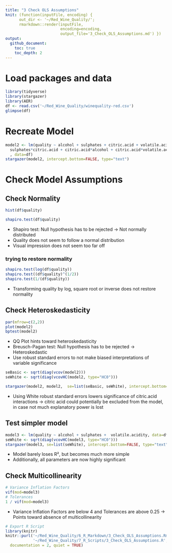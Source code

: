 ```yaml
---
title: "3 Check OLS Assumptions"
knit: (function(inputFile, encoding) { 
      out_dir <- '~/Red_Wine_Quality/';
      rmarkdown::render(inputFile,
                        encoding=encoding, 
                        output_file='3_Check_OLS_Assumptions.md') })
output:
  github_document:
    toc: true
    toc_depth: 2
---
```


# Load packages and data
```r
library(tidyverse)
library(stargazer)
library(AER)
df <- read.csv('~/Red_Wine_Quality/winequality-red.csv')
glimpse(df)
```

# Recreate Model
```r
model2 <- lm(quality ~ alcohol + sulphates + citric.acid + volatile.acidity + 
  sulphates*citric.acid + citric.acid*alcohol + citric.acid*volatile.acidity
  , data=df)
stargazer(model2, intercept.bottom=FALSE, type="text")
```


# Check Model Assumptions
## Check Normality
```r
hist(df$quality)

shapiro.test(df$quality)
```

- Shapiro test: Null hypothesis has to be rejected -> Not normally distributed
- Quality does not seem to follow a normal distribution
- Visual impression does not seem too far off

### trying to restore normality
```r
shapiro.test(log(df$quality))
shapiro.test((df$quality)^(1/2))
shapiro.test(1/(df$quality))
```

- Transforming quality by log, square root or inverse does not restore normality

## Check Heteroskedasticity
```r
par(mfrow=c(2,2))
plot(model2)
bptest(model2)
```

- QQ Plot hints toward heteroskedasticity
- Breusch-Pagan test: Null hypothesis has to be rejected -> Heteroskedastic
- Use robust standard errors to not make biased interpretations of variable significance

```r
seBasic <- sqrt(diag(vcov(model2)))
seWhite <- sqrt(diag(vcovHC(model2, type="HC0")))

stargazer(model2, model2,  se=list(seBasic, seWhite), intercept.bottom=FALSE, type="text")
```

- Using White robust standard errors lowers significance of citric.acid interactions -> citric acid could potentially be excluded from the model, in case not much explanatory power is lost


## Test simpler model
```r
model3 <- lm(quality ~ alcohol + sulphates +  volatile.acidity, data=df)
seWhite <- sqrt(diag(vcovHC(model3, type="HC0")))
stargazer(model3, se=list(seWhite), intercept.bottom=FALSE, type="text")
```

- Model barely loses R², but becomes much more simple
- Additionally, all parameters are now highly significant

## Check Multicollinearity
```r
# Variance Inflation Factors
vif(mod=model3)
# Tolerances
1 / vif(mod=model3)
```

- Variance Inflation Factors are below 4 and Tolerances are above 0.25 -> Points toward absence of multicollinearity

```r
# Export R Script
library(knitr)
knitr::purl('~/Red_Wine_Quality/6_R_Markdown/3_Check_OLS_Assumptions.Rmd', 
            '~/Red_Wine_Quality/7_R_Scripts/3_Check_OLS_Assumptions.R',
  documentation = 2, quiet = TRUE)
```